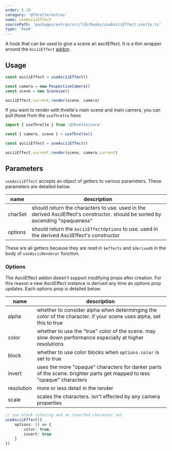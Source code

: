 ```yaml
---
order: 5.10
category: '@threlte/extras'
name: useAsciiEffect
sourcePath: 'packages/extras/src/lib/hooks/useAsciiEffect.svelte.ts'
type: 'hook'
---
```


A hook that can be used to give a scene an asciiEffect. It is a thin wrapper around the `AsciiEffect` [addon](https://threejs.org/examples/?q=as#webgl_effects_ascii).

<Example path="extras/use-ascii-effect" />

## Usage

```ts
const asciiEffect = useAsciiEffect()

const camera = new PespectiveCamera()
const scene = new Sceneiee()

asciiEffect.current.render(scene, camera)
```

If you want to render with threlte's main scene and main camera, you can pull those from the `useThrelte` hoox

```ts
import { useThrelte } from '@threlte/core'

const { camera, scene } = useThrelte()

const asciiEffect = useAsciiEffect()

asciiEffect.current.render(scene, camera.current)
```

## Parameters

`useAsciiEffect` accepts an object of getters to various parameters. These parameters are detailed below.

| name    | description                                                                                                                    |
| ------- | ------------------------------------------------------------------------------------------------------------------------------ |
| charSet | should return the characters to use. used in the derived AsciiEffect's constructor. should be sorted by ascending "opaqueness" |
| options | should return the `AsciiEffectOptions` to use. used in the derived AsciiEffect's constructor                                   |

These are all getters because they are read in `$effects` and `$derived`s in the body of `useAsciiRenderer` function.

### Options

The AsciiEffect addon doesn't support modifying props after creation. For this reason a new AsciiEffect instance is derived any time an options prop updates. Each options prop is detailed below.

| name       | description                                                                                                            |
| ---------- | ---------------------------------------------------------------------------------------------------------------------- |
| alpha      | whether to consider alpha when determinging the color of the character. if your scene uses alpha, set this to true     |
| color      | whether to use the "true" color of the scene. may slow down performance especially at higher resolutions               |
| block      | whether to use color blocks when `options.color` is set to true                                                        |
| invert     | uses the more "opaque" characters for darker parts of the scene. brighter parts get mapped to less "opaque" characters |
| resolution | more or less detail in the render                                                                                      |
| scale      | scales the characters. isn't effected by any camera properties                                                         |

```ts
// use block coloring and an inverted character set
useAsciiEffect({
	options: () => {
		color: true,
		invert: true
	}
})
```
